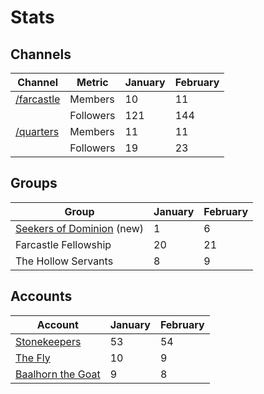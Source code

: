 # Stats

## Channels

| Channel | Metric | January | February |
|---------|---------|----------|-----------|
| [/farcastle](https://warpcast.com/~/channel/farcastle) | Members | 10 | 11 |
| | Followers | 121 | 144 |
| [/quarters](https://warpcast.com/~/channel/quarters) | Members | 11 | 11 |
| | Followers | 19 | 23 |

## Groups

| Group | January | February |
|-------|----------|-----------|
| [Seekers of Dominion](https://warpcast.com/~/group/mb7_cOwRIqgZoSIo78CB8g) (new) | 1 | 6 |
| Farcastle Fellowship | 20 | 21 |
| The Hollow Servants | 8 | 9 |

## Accounts

| Account | January | February |
|---------|----------|-----------|
| [Stonekeepers](https://warpcast.com/stonekeepers) | 53 | 54 |
| [The Fly](https://warpcast.com/thefly) | 10 | 9 |
| [Baalhorn the Goat](https://warpcast.com/baalhorn) | 9 | 8 |
